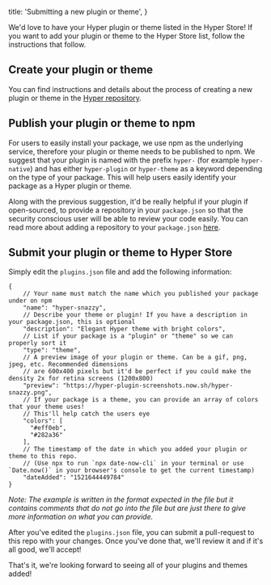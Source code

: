 
  title: 'Submitting a new plugin or theme',
}


We'd love to have your Hyper plugin or theme listed in the Hyper Store!
If you want to add your plugin or theme to the Hyper Store list, follow the instructions that follow.

## Create your plugin or theme

You can find instructions and details about the process of creating a new plugin or theme in the [Hyper repository](https://github.com/vercel/hyper/blob/canary/PLUGINS.md).

## Publish your plugin or theme to npm

For users to easily install your package, we use npm as the underlying service, therefore your plugin or theme needs to be published to npm.
We suggest that your plugin is named with the prefix `hyper-` (for example `hyper-native`) and has either `hyper-plugin` or `hyper-theme` as a keyword depending on the type of your package.
This will help users easily identify your package as a Hyper plugin or theme.

Along with the previous suggestion, it'd be really helpful if your plugin if open-sourced, to provide a repository in your `package.json` so that the security conscious user will be able to review your code easily. You can read more about adding a repository to your `package.json` [here](https://docs.npmjs.com/files/package.json#repository).

## Submit your plugin or theme to Hyper Store

Simply edit the `plugins.json` file and add the following information:

```
{
    // Your name must match the name which you published your package under on npm
    "name": "hyper-snazzy",
    // Describe your theme or plugin! If you have a description in your package.json, this is optional
    "description": "Elegant Hyper theme with bright colors",
    // List if your package is a "plugin" or "theme" so we can properly sort it
    "type": "theme",
    // A preview image of your plugin or theme. Can be a gif, png, jpeg, etc. Recommended dimensions
    // are 600x400 pixels but it'd be perfect if you could make the density 2x for retina screens (1200x800)
    "preview": "https://hyper-plugin-screenshots.now.sh/hyper-snazzy.png",
    // If your package is a theme, you can provide an array of colors that your theme uses!
    // This'll help catch the users eye
    "colors": [
      "#eff0eb",
      "#282a36"
    ],
    // The timestamp of the date in which you added your plugin or theme to this repo.
    // (Use npx to run `npx date-now-cli` in your terminal or use `Date.now()` in your browser's console to get the current timestamp)
    "dateAdded": "1521644449784"
}
```

_Note: The example is written in the format expected in the file but it contains comments that do not go into the file but are just there to give more information on what you can provide._

After you've edited the `plugins.json` file, you can submit a pull-request to this repo with your changes. Once you've done that, we'll review it and if it's all good, we'll accept!

That's it, we're looking forward to seeing all of your plugins and themes added!
